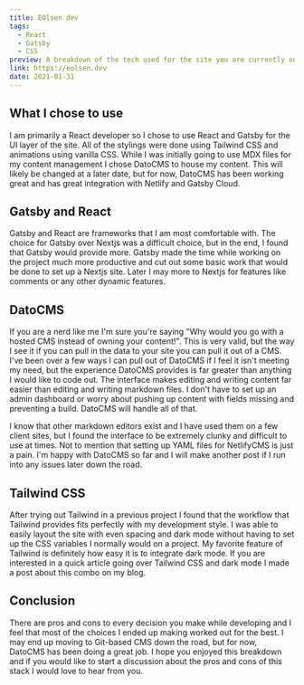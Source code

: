 ```yaml
---
title: EOlsen dev
tags:
  - React
  - Gatsby
  - CSS
preview: A breakdown of the tech used for the site you are currently on! I will go over the pros and cons of the choices I made while developing this site.
link: https://eolsen.dev
date: 2021-01-31
---
```


## What I chose to use

I am primarily a React developer so I chose to use React and Gatsby for the UI layer of the site. All of the stylings were done using Tailwind CSS and animations using vanilla CSS. While I was initially going to use MDX files for my content management I chose DatoCMS to house my content. This will likely be changed at a later date, but for now, DatoCMS has been working great and has great integration with Netlify and Gatsby Cloud.

## Gatsby and React

Gatsby and React are frameworks that I am most comfortable with. The choice for Gatsby over Nextjs was a difficult choice, but in the end, I found that Gatsby would provide more. Gatsby made the time while working on the project much more productive and cut out some basic work that would be done to set up a Nextjs site. Later I may more to Nextjs for features like comments or any other dynamic features.

## DatoCMS

If you are a nerd like me I'm sure you're saying "Why would you go with a hosted CMS instead of owning your content!". This is very valid, but the way I see it if you can pull in the data to your site you can pull it out of a CMS. I've been over a few ways I can pull out of DatoCMS if I feel it isn't meeting my need, but the experience DatoCMS provides is far greater than anything I would like to code out. The interface makes editing and writing content far easier than editing and writing markdown files. I don't have to set up an admin dashboard or worry about pushing up content with fields missing and preventing a build. DatoCMS will handle all of that.

I know that other markdown editors exist and I have used them on a few client sites, but I found the interface to be extremely clunky and difficult to use at times. Not to mention that setting up YAML files for NetlifyCMS is just a pain. I'm happy with DatoCMS so far and I will make another post if I run into any issues later down the road.

## Tailwind CSS

After trying out Tailwind in a previous project I found that the workflow that Tailwind provides fits perfectly with my development style. I was able to easily layout the site with even spacing and dark mode without having to set up the CSS variables I normally would on a project. My favorite feature of Tailwind is definitely how easy it is to integrate dark mode. If you are interested in a quick article going over Tailwind CSS and dark mode I made a post about this combo on my blog.

## Conclusion

There are pros and cons to every decision you make while developing and I feel that most of the choices I ended up making worked out for the best. I may end up moving to Git-based CMS down the road, but for now, DatoCMS has been doing a great job. I hope you enjoyed this breakdown and if you would like to start a discussion about the pros and cons of this stack I would love to hear from you.
